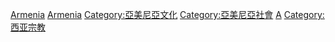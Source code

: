 [[Category:亚洲各国宗教|Armenia]]
[[Category:欧洲各国宗教|Armenia]]
[[Category:亞美尼亞文化|Category:亞美尼亞文化]]
[[Category:亞美尼亞社會|Category:亞美尼亞社會]]
[[Category:各國宗教|A]]
[[Category:西亚宗教|Category:西亚宗教]]